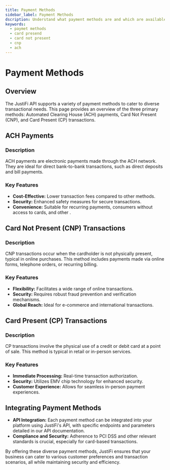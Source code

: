 ```yaml
---
title: Payment Methods
sidebar_label: Payment Methods
dscription: Understand what payment methods are and which are available
keywords:
  - paymet methods
  - card presend
  - card not present
  - cnp
  - ach
---
```


# Payment Methods

## Overview

The JustiFi API supports a variety of payment methods to cater to diverse transactional needs. This
page provides an overview of the three primary methods: Automated Clearing House (ACH) payments,
Card Not Present (CNP), and Card Present (CP) transactions.

## ACH Payments

### Description

ACH payments are electronic payments made through the ACH network. They are ideal for direct
bank-to-bank transactions, such as direct deposits and bill payments.

### Key Features

- **Cost-Effective:** Lower transaction fees compared to other methods.
- **Security:** Enhanced safety measures for secure transactions.
- **Convenience:** Suitable for recurring payments, consumers without access to cards, and other .

## Card Not Present (CNP) Transactions

### Description

CNP transactions occur when the cardholder is not physically present, typical in online purchases.
This method includes payments made via online forms, telephone orders, or recurring billing.

### Key Features

- **Flexibility:** Facilitates a wide range of online transactions.
- **Security:** Requires robust fraud prevention and verification mechanisms.
- **Global Reach:** Ideal for e-commerce and international transactions.

## Card Present (CP) Transactions

### Description

CP transactions involve the physical use of a credit or debit card at a point of sale. This method
is typical in retail or in-person services.

### Key Features

- **Immediate Processing:** Real-time transaction authorization.
- **Security:** Utilizes EMV chip technology for enhanced security.
- **Customer Experience:** Allows for seamless in-person payment experiences.

## Integrating Payment Methods

- **API Integration:** Each payment method can be integrated into your platform using JustiFi's
  API, with specific endpoints and parameters detailed in our API documentation.
- **Compliance and Security:** Adherence to PCI DSS and other relevant standards is crucial,
  especially for card-based transactions.

By offering these diverse payment methods, JustiFi ensures that your business can cater to various
customer preferences and transaction scenarios, all while maintaining security and efficiency.
